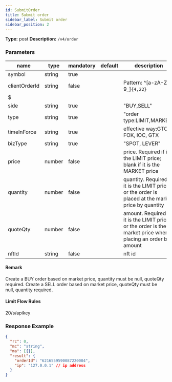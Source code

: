 ```yaml
---
id: SubmitOrder
title: Submit order
sidebar_label: Submit order
sidebar_position: 2
---
```


**Type:** post **Description:** `/v4/order`

### Parameters

| name | type | mandatory | default | description | ranges |
| --- | --- | --- | --- | --- | --- |
| symbol | string | true |  |  |  |
| clientOrderId | string | false |  | Pattern: ^[a-zA-Z0-9_]`{4,22}` |
| $ |  |
| side | string | true |  | "BUY,SELL" |  |
| type | string | true |  | "order type:LIMIT,MARKET" |  |
| timeInForce | string | true |  | effective way:GTC, FOK, IOC, GTX |  |
| bizType | string | true |  | "SPOT, LEVER" |  |
| price | number | false |  | price. Required if it is the LIMIT price; blank if it is the MARKET price |  |
| quantity | number | false |  | quantity. Required if it is the LIMIT price or the order is placed at the market price by quantity |  |
| quoteQty | number | false |  | amount. Required if it is the LIMIT price or the order is the market price when placing an order by amount |  |
| nftId | string | false |  | nft id |  |

#### Remark

Create a BUY order based on market price, quantity must be null, quoteQty required. Create a SELL order based on market price, quoteQty must be null, quantity required.

#### Limit Flow Rules

20/s/apikey

### Response Example

```json
{
  "rc": 0,
  "mc": "string",
  "ma": [{}],
  "result": {
    "orderId": "6216559590087220004",
    "ip": "127.0.0.1" // ip address
  }
}
```
